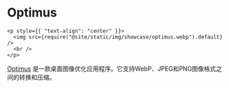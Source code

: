 # Optimus

```mdx-code-block
<p style={{ "text-align": "center" }}>
  <img src={require("@site/static/img/showcase/optimus.webp").default} />
  <br />
</p>
```

[Optimus](https://github.com/splode/optimus) 是一款桌面图像优化应用程序。它支持WebP、JPEG和PNG图像格式之间的转换和压缩。